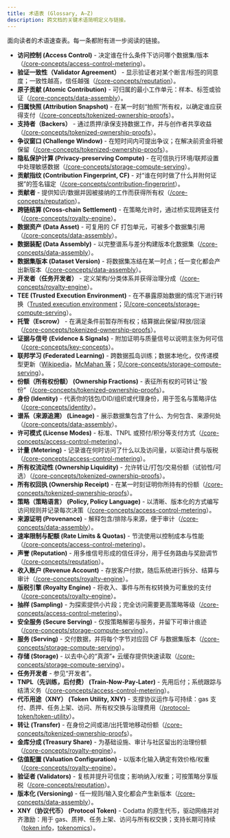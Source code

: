 ```yaml
---
title: 术语表 (Glossary, A–Z)
description: 跨文档的关键术语简明定义与链接。
---
```


面向读者的术语速查表。每一条都附有进一步阅读的链接。

- **访问控制 (Access Control)** - 决定谁在什么条件下访问哪个数据集/版本（[/core-concepts/access-control-metering](/core-concepts/access-control-metering)）。
- **验证一致性（Validator Agreement）** - 显示验证者对某个断言/标签的同意度；一致性越高，信任越强（[/core-concepts/reputation](/core-concepts/reputation)）。
- **原子贡献 (Atomic Contribution)** - 可归属的最小工作单元：样本、标签或验证（[/core-concepts/data-assembly](/core-concepts/data-assembly)）。
- **归属快照 (Attribution Snapshot)** - 在某一时刻“拍照”所有权，以确定谁应获得支付（[/core-concepts/tokenized-ownership-proofs](/core-concepts/tokenized-ownership-proofs)）。
- **支持者（Backers）** - 通过质押/承保支持数据工作，并与创作者共享收益（[/core-concepts/tokenized-ownership-proofs](/core-concepts/tokenized-ownership-proofs)）。
- **争议窗口 (Challenge Window)** - 在短时间内可提出争议；在解决前资金将被保留（[/core-concepts/tokenized-ownership-proofs](/core-concepts/tokenized-ownership-proofs)）。
- **隐私保护计算 (Privacy‑preserving Compute)** - 在可信执行环境/联邦设置中处理敏感数据（[/core-concepts/storage-compute-serving](/core-concepts/storage-compute-serving)）。
- **贡献指纹 (Contribution Fingerprint, CF)** - 对“谁在何时做了什么并附何证据”的签名锚定（[/core-concepts/contribution-fingerprint](/core-concepts/contribution-fingerprint)）。
- **贡献者** - 提供知识/数据并因被接纳的工作而获得所有权（[/core-concepts/reputation](/core-concepts/reputation)）。
- **跨链结算 (Cross‑chain Settlement)** - 在策略允许时，通过桥实现跨链支付（[/core-concepts/royalty-engine](/core-concepts/royalty-engine)）。
- **数据资产 (Data Asset)** - 可复用的 CF 打包单元，可被多个数据集引用（[/core-concepts/data-assembly](/core-concepts/data-assembly)）。
- **数据装配 (Data Assembly)** - 以完整谱系与差分构建版本化数据集（[/core-concepts/data-assembly](/core-concepts/data-assembly)）。
- **数据集版本 (Dataset Version)** - 将数据集冻结在某一时点；任一变化都会产出新版本（[/core-concepts/data-assembly](/core-concepts/data-assembly)）。
- **开发者（任务开发者）** - 定义架构/分类体系并获得治理分成（[/core-concepts/royalty-engine](/core-concepts/royalty-engine)）。
- **TEE (Trusted Execution Environment)** - 在不暴露原始数据的情况下进行转换（[Trusted execution environment](https://zh.wikipedia.org/wiki/%E5%8F%AF%E4%BF%A1%E6%89%A7%E8%A1%8C%E7%8E%AF%E5%A2%83)；见[/core-concepts/storage-compute-serving](/core-concepts/storage-compute-serving)）。
- **托管（Escrow）** - 在满足条件前暂存所有权；结算据此保留/释放/回滚（[/core-concepts/tokenized-ownership-proofs](/core-concepts/tokenized-ownership-proofs)）。
- **证据与信号 (Evidence & Signals)** - 附加证明与质量信号以说明主张为何可信（[/core-concepts/key-concepts](/core-concepts/key-concepts)）。
- **联邦学习 (Federated Learning)** - 跨数据孤岛训练；数据本地化，仅传递模型更新（[Wikipedia](https://zh.wikipedia.org/wiki/%E8%81%94%E9%82%A6%E5%AD%A6%E4%B9%A0)，[McMahan 等](https://arxiv.org/abs/1602.05629)；见[/core-concepts/storage-compute-serving](/core-concepts/storage-compute-serving)）。
- **份额（所有权份额） (Ownership Fractions)** - 表征所有权的可转让“股份”（[/core-concepts/tokenized-ownership-proofs](/core-concepts/tokenized-ownership-proofs)）。
- **身份 (Identity)** - 代表你的钱包/DID/组织或代理身份，用于签名与策略评估（[/core-concepts/identity](/core-concepts/identity)）。
- **谱系（来源追溯） (Lineage)** - 展示数据集包含了什么、为何包含、来源何处（[/core-concepts/data-assembly](/core-concepts/data-assembly)）。
- **许可模式 (License Modes)** - 标准、TNPL 或预付/积分等支付方式（[/core-concepts/access-control-metering](/core-concepts/access-control-metering)）。
- **计量 (Metering)** - 记录谁在何时访问了什么以及访问量，以驱动计费与版税（[/core-concepts/access-control-metering](/core-concepts/access-control-metering)）。
- **所有权流动性 (Ownership Liquidity)** - 允许转让/打包/交易份额（试验性/可选）（[/core-concepts/tokenized-ownership-proofs](/core-concepts/tokenized-ownership-proofs)）。
- **所有权回执 (Ownership Receipt)** - 在某一时刻证明你所持有的份额（[/core-concepts/tokenized-ownership-proofs](/core-concepts/tokenized-ownership-proofs)）。
- **策略（策略语言） (Policy, Policy Language)** - 以清晰、版本化的方式编写访问规则并记录每次决策（[/core-concepts/access-control-metering](/core-concepts/access-control-metering)）。
- **来源证明 (Provenance)** - 解释包含/排除与来源，便于审计（[/core-concepts/data-assembly](/core-concepts/data-assembly)）。
- **速率限制与配额 (Rate Limits & Quotas)** - 节流使用以控制成本与性能（[/core-concepts/access-control-metering](/core-concepts/access-control-metering)）。
- **声誉 (Reputation)** - 用多维信号形成的信任评分，用于任务路由与奖励调节（[/core-concepts/reputation](/core-concepts/reputation)）。
- **收入账户 (Revenue Account)** - 存放客户付款，随后系统进行拆分、结算与审计（[/core-concepts/royalty-engine](/core-concepts/royalty-engine)）。
- **版税引擎 (Royalty Engine)** - 将收入、事件与所有权转换为可重放的支付（[/core-concepts/royalty-engine](/core-concepts/royalty-engine)）。
- **抽样 (Sampling)** - 为探索提供小片段；完全访问需要更高策略等级（[/core-concepts/access-control-metering](/core-concepts/access-control-metering)）。
- **安全服务 (Secure Serving)** - 仅按策略解密与服务，并留下可审计痕迹（[/core-concepts/storage-compute-serving](/core-concepts/storage-compute-serving)）。
- **服务 (Serving)** - 交付数据，并将每个字节对应回 CF 与数据集版本（[/core-concepts/storage-compute-serving](/core-concepts/storage-compute-serving)）。
- **存储 (Storage)** - 以去中心的“真源”+ 云缓存提供快速读取（[/core-concepts/storage-compute-serving](/core-concepts/storage-compute-serving)）。
- **任务开发者** - 参见“开发者”。
- **TNPL（先训练，后付费） (Train‑Now‑Pay‑Later)** - 先用后付；系统跟踪与结清义务（[/core-concepts/access-control-metering](/core-concepts/access-control-metering)）。
- **代币用途（XNY） (Token Utility, XNY)** - 支撑协议运作与可持续：gas 支付、质押、任务上架、访问、所有权交换与治理费用（[/protocol-token/token-utility](/protocol-token/token-utility)）。
- **转让 (Transfer)** - 在身份之间或进/出托管地移动份额（[/core-concepts/tokenized-ownership-proofs](/core-concepts/tokenized-ownership-proofs)）。
- **金库分成 (Treasury Share)** - 为基础设施、审计与社区留出的治理份额（[/core-concepts/royalty-engine](/core-concepts/royalty-engine)）。
- **估值配置 (Valuation Configuration)** - 以版本化输入确定有效价格/权重（[/core-concepts/royalty-engine](/core-concepts/royalty-engine)）。
- **验证者 (Validators)** - 复核并提升可信度；影响纳入/权重；可按策略分享版税（[/core-concepts/reputation](/core-concepts/reputation)）。
- **版本化 (Versioning)** - 任一规则/输入变化都会产生新版本（[/core-concepts/data-assembly](/core-concepts/data-assembly)）。
- **XNY（协议代币） (Protocol Token)** - Codatta 的原生代币，驱动网络并对齐激励：用于 gas、质押、任务上架、访问与所有权交换；支持长期可持续（[token info](/protocol-token/token-info)，[tokenomics](/protocol-token/tokenomics)）。


